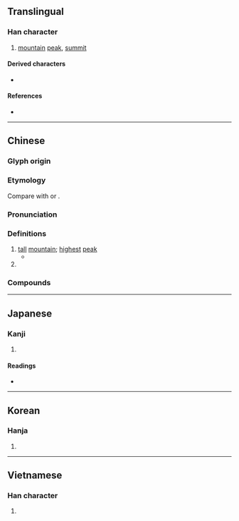 {{also|岳}}
{{character info}}
==Translingual==

===Han character===
{{Han char|rn=46|rad=山|as=14|sn=17|four=22234|canj=UKHK|ids=⿱山獄}}

# [[mountain]] [[peak]], [[summit]]

====Derived characters====
* {{l|mul|[[𪈡]]}}

====References====
* {{Han ref|kx=0321.280|dkj=08566|dj=0621.290|hdz=10803.040|uh=5DBD|ud=23997|bh=C0AE|bd=49326}}

----

==Chinese==
{{zh-forms|s=岳|ns=𰎫|alt=岳,𡽺,𡶓,𡷒,𡶳,𡴳}}

===Glyph origin===
{{Han etym}}

===Etymology===
Compare with {{cog|my|ငေါ||to protrude, jut out}} or {{cog|my|အငူ||headland, projection}}.

===Pronunciation===
{{zh-pron
|m=yuè
|m-s=
|c=ngok6
|c-t=
|g=
|h=pfs=
|j=
|mb=ngà/gà
|md=ngŏk
|mn=ga̍k
|mn-t=ngag8
|w=
|x=
|mc=y
|oc=y
|ma=y
|cat=n
}}

===Definitions===
{{zh-hanzi}}

# [[tall]] [[mountain]]; [[high]]est [[peak]]
#* {{zh-x|崧-高 維 嶽、駿-極 于 天。<br>維 嶽 降 神、生 ^甫 及 ^申。|Grandly lofty are the '''mountains''', with their large masses reaching to the heavens.<br>From these '''mountains''' were sent down spirits, who gave birth to [the princes of] Fu and Shen.|ref=Shijing}}
# {{surname|zh}}

===Compounds===
{{zh-der|五嶽|嶽麓書院|中嶽|岱嶽|北嶽|嶽立|嶽廟|川渟嶽峙|嶽峙淵渟|嵩嶽降神|山嶽|崧生嶽降|嶽公|四嶽|南嶽|方嶽|東嶽|白嶽山|淵渟嶽立|河嶽|海嶽|西嶽|華嶽|艮嶽}}

{{zh-cat|Mountains}}

----

==Japanese==
{{ja-kanji forms|岳|嶽}}

===Kanji===
{{ja-kanji|grade=|rs=山14|shin=岳}}

# {{rfdef|ja|sort=山14}}

====Readings====
* {{ja-readings|on=がく|kun=たけ}}

----

==Korean==

===Hanja===
{{ko-hanja|악}}

# {{rfdef|ko|sort=山14}}

----

==Vietnamese==

===Han character===
{{vi-readings|readings=nhạc|rs=山14}}

# {{rfdef|vi|sort=山14}}